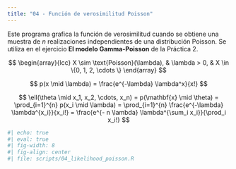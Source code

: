 ```yaml
---
title: "04 - Función de verosimilitud Poisson"
---
```


Este programa grafica la función de verosimilitud cuando se obtiene una muestra
de $n$ realizaciones independientes de una distribución Poisson. Se utiliza en el 
ejercicio **El modelo Gamma-Poisson** de la Práctica 2.

$$
\begin{array}{lcc}
X \sim \text{Poisson}(\lambda), & \lambda > 0, & X \in \{0, 1, 2, \cdots \}
\end{array}
$$

$$
p(x \mid \lambda) = \frac{e^{-\lambda} \lambda^x}{x!}
$$

$$
\ell(\theta \mid x_1, x_2, \cdots, x_n) = p(\mathbf{x} \mid \theta) 
    = \prod_{i=1}^{n} p(x_i \mid \lambda) 
    = \prod_{i=1}^{n} \frac{e^{-\lambda} \lambda^{x_i}}{x_i!}
    = \frac{e^{- n \lambda} \lambda^{\sum_i x_i}}{\prod_i x_i!}
$$

```r
#| echo: true
#| eval: true
#| fig-width: 8
#| fig-align: center
#| file: scripts/04_likelihood_poisson.R
```